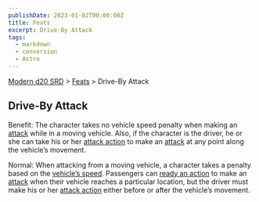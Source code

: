 ```yaml
---
publishDate: 2023-01-02T00:00:00Z
title: Feats
excerpt: Drive-By Attack
tags:
  - markdown
  - conversion
  - Astro
---
```


[Modern d20 SRD](/#modernD20) > [Feats](modern-d20-srd-feats-index) > Drive-By Attack

## Drive-By Attack

Benefit: The character takes no vehicle speed penalty when making an
[attack](modern-d20-srd-combat-attack-roll) while in a moving vehicle. Also,
if the character is the driver, he or she can take his or her [attack action](modern-d20-srd-combat-attack-roll) to make an [attack](modern-d20-srd-combat-attack-actions) at any point along the vehicle’s movement.

Normal: When attacking from a moving vehicle, a character takes a penalty
based on the [vehicle’s speed](modern-d20-srd-vehicle-movement-and-combat-vehicle-speed). Passengers can [ready an action](modern-d20-srd-combat-special-initiative-actions) to make an [attack](modern-d20-srd-combat-attack-roll) when their vehicle reaches a particular location, but the driver must
make his or her [attack action](modern-d20-srd-combat-attack-actions) either
before or after the vehicle’s movement.

